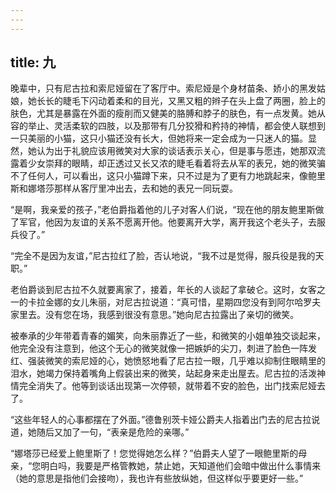 ```yaml
---
---
---
```

title: 九
---



晚辈中，只有尼古拉和索尼娅留在了客厅中。索尼娅是个身材苗条、娇小的黑发姑娘，她长长的睫毛下闪动着柔和的目光，又黑又粗的辫子在头上盘了两圈，脸上的肤色，尤其是暴露在外面的瘦削而又健美的胳膊和脖子的肤色，有一点发黄。她从容的举止、灵活柔软的四肢，以及那带有几分狡猾和矜持的神情，都会使人联想到一只美丽的小猫，这只小猫还没有长大，但她将来一定会成为一只迷人的猫。显然，她认为出于礼貌应该用微笑对大家的谈话表示关心，但是事与愿违，她那双流露着少女崇拜的眼睛，却正透过又长又浓的睫毛看着将去从军的表兄，她的微笑骗不了任何人，可以看出，这只小猫蹲下来，只不过是为了更有力地跳起来，像鲍里斯和娜塔莎那样从客厅里冲出去，去和她的表兄一同玩耍。

“是啊，我亲爱的孩子，”老伯爵指着他的儿子对客人们说，“现在他的朋友鲍里斯做了军官，他因为友谊的关系不愿离开他。他要离开大学，离开我这个老头子，去服兵役了。”

“完全不是因为友谊，”尼古拉红了脸，否认地说，“我不过是觉得，服兵役是我的天职。”

老伯爵谈到尼古拉不久就要离家了，接着，年长的人谈起了拿破仑。这时，女客之一的卡拉金娜的女儿朱丽，对尼古拉说道：“真可惜，星期四您没有到阿尔哈罗夫家里去。没有您在场，我感到很没有意思。”她向尼古拉露出了亲切的微笑。

被奉承的少年带着青春的媚笑，向朱丽靠近了一些，和微笑的小姐单独交谈起来，他完全没有注意到，他这个无心的微笑就像一把嫉妒的尖刀，刺进了脸色一阵发红、强装微笑的索尼娅的心，她愤怒地看了尼古拉一眼，几乎难以抑制住眼睛里的泪水，她竭力保持着嘴角上假装出来的微笑，站起身来走出屋去。尼古拉的活泼神情完全消失了。他等到谈话出现第一次停顿，就带着不安的脸色，出门找索尼娅去了。

“这些年轻人的心事都摆在了外面。”德鲁别茨卡娅公爵夫人指着出门去的尼古拉说道，她随后又加了一句，“表亲是危险的亲哪。”

“娜塔莎已经爱上鲍里斯了！您觉得她怎么样？”伯爵夫人望了一眼鲍里斯的母亲，“您明白吗，我要是严格管教她，禁止她，天知道他们会暗中做出什么事情来（她的意思是指他们会接吻），我也许有些放纵她，但这样似乎要更好一些。”